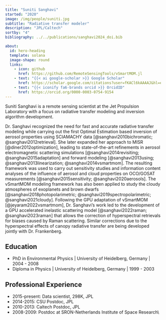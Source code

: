---
title: "Suniti Sanghavi"
started: "2020"
image: /img/people/suniti.jpg
subtitle: "Radiative transfer modeler"
description: "JPL/Caltech"
sortby: "4"
bibliography: ../../publications/sanghavi2024_doi.bib

about:
  id: hero-heading
  template: solana
  image-shape: round
  links:
    - icon: github
      href: https://github.com/RemoteSensingTools/vSmartMOM.jl
    - text: "{{< ai google-scholar >}} Google Scholar"
      href: https://scholar.google.com/citations?user=fKACl6kAAAAJ&hl=en
    - text: "{{< iconify fa6-brands orcid >}} OrcidID"
      href: https://orcid.org/0000-0003-0754-9154
---

Suniti Sanghavi is a remote sensing scientist at the Jet Propulsion Laboratory with a focus on radiative transfer modeling and inversion algorithm development.

Dr. Sanghavi recognized the need for fast and accurate radiative transfer modeling while carrying out the first Optimal Estimation based inversion of aerosol properties using SCIAMACHY data [@sanghavi2010bichromatic; @sanghavi2012retrieval]. She later expanded her approach to MISR [@diner2012optimization], leading to state-of-the-art refinements in aerosol electromagnetic scattering simulations [@sanghavi2014revisiting; @sanghavi2015adaptation] and forward modeling [@sanghavi2013using; @sanghavi2013linearization; @sanghavi2014vsmartmom]. The resulting framework was used to carry out sensitivity studies and information content analyses of the influence of aerosol and cloud properties on OCO/GOSAT measurements [@sanghavi2015sensitivity; @sanghavi2020aerosols]. The vSmartMOM modeling framework has also been applied to study the cloudy atmospheres of exoplanets and brown dwarfs [@sanghavi2018photopolarimetric; @sanghavi2019spectropolarimetric; @sanghavi2021cloudy]. Following the GPU adaptation of vSmartMOM [@jeyaram2022vsmartmom], Dr. Sanghavi's work led to the development of a GPU accelerated inelastic scattering model [@sanghavi2022raman; @sanghavi2023raman] that allows the correction of hyperspectral retrievals for biases caused by Raman scattering. Similar corrections due to the hyperspectral effects of canopy radiative transfer are being developed jointly with Dr. Frankenberg.

## Education

-   [PhD in Environmental Physics]{.fw-bold} \| University of Heidelberg, Germany \| 2004 - 2008
-   [Diploma in Physics]{.fw-bold} \| University of Heidelberg, Germany \| 1999 - 2003

## Professional Experience

-   [2015-present:]{.fw-bold} Data scientist, 298K, JPL
-   [2014-2015:]{.fw-bold} CSU Postdoc, JPL
-   [2010-2013:]{.fw-bold} Caltech Postdoc, JPL
-   [2008-2009:]{.fw-bold} Postdoc at SRON-Netherlands Institute of Space Research\\